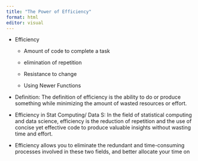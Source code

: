 ```yaml
---
title: "The Power of Efficiency"
format: html
editor: visual
---
```


-   Efficiency

    -   Amount of code to complete a task

    -   elimination of repetition

    -   Resistance to change

    -   Using Newer Functions

-   Definition: The definition of efficiency is the ability to do or produce something while minimizing the amount of wasted resources or effort.

-   Efficiency in Stat Computing/ Data S: In the field of statistical computing and data science, efficiency is the reduction of repetition and the use of concise yet effective code to produce valuable insights without wasting time and effort.

-   Efficiency allows you to eliminate the redundant and time-consuming processes involved in these two fields, and better allocate your time on
